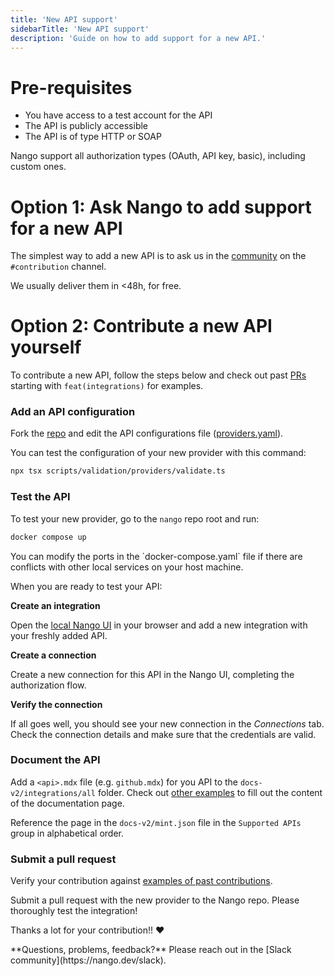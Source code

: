 ```yaml
---
title: 'New API support'
sidebarTitle: 'New API support'
description: 'Guide on how to add support for a new API.'
---
```


# Pre-requisites

- You have access to a test account for the API
- The API is publicly accessible
- The API is of type HTTP or SOAP

Nango support all authorization types (OAuth, API key, basic), including custom ones.

# Option 1: Ask Nango to add support for a new API

The simplest way to add a new API is to ask us in the [community](https://nango.dev/slack) on the `#contribution` channel. 

We usually deliver them in &lt;48h, for free. 

# Option 2: Contribute a new API yourself

To contribute a new API, follow the steps below and check out past [PRs](https://github.com/NangoHQ/nango/pulls?q=is%3Apr+is%3Aclosed) starting with `feat(integrations)` for examples.

### Add an API configuration

Fork the [repo](https://github.com/NangoHQ/nango) and edit the API configurations file ([providers.yaml](https://nango.dev/providers.yaml)).

You can test the configuration of your new provider with this command:

```sh
npx tsx scripts/validation/providers/validate.ts
```

### Test the API

To test your new provider, go to the `nango` repo root and run:

```bash
docker compose up
```

<Tip>
You can modify the ports in the `docker-compose.yaml` file if there are conflicts with
other local services on your host machine.
</Tip>

When you are ready to test your API:

**Create an integration**

Open the [local Nango UI](http://localhost:3003) in your browser and add a new integration with your freshly added API.

**Create a connection**

Create a new connection for this API in the Nango UI, completing the authorization flow.

**Verify the connection**

If all goes well, you should see your new connection in the _Connections_ tab. Check the connection details and make sure that the credentials are valid.

### Document the API

Add a `<api>.mdx` file (e.g. `github.mdx`) for you API to the `docs-v2/integrations/all` folder. Check out [other examples](/integrations) to fill out the content of the documentation page.

Reference the page in the `docs-v2/mint.json` file in the `Supported APIs` group in alphabetical order.


### Submit a pull request

Verify your contribution against [examples of past contributions](https://github.com/NangoHQ/nango/pulls?q=is%3Apr+is%3Amerged+label%3Aapi+).

Submit a pull request with the new provider to the Nango repo. Please thoroughly test the integration!

Thanks a lot for your contribution!! ❤️

<Tip>
**Questions, problems, feedback?** Please reach out in the [Slack community](https://nango.dev/slack).
</Tip>